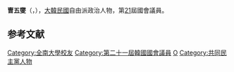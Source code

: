 {{BLP unsourced|time=2020-10-08T08:01:35+00:00}}
{{Infobox politician
| name = 曺五燮<br>{{lang|ko|조오섭}}
| image = 
| caption = 
| birth_date = {{Birth date and age|1968|7|19}}
| birth_place = 
| residence = {{KOR}}[[光州|光州]]
| nationality = {{ROK}}
| party = {{MPK}}
| other_names = 
| alma_mater = [[全南大學|全南大學]]
| office = {{flagicon|South Korea}} 第21屆[[韓國國會|韓國國會]]議員
| term_start = 2020年5月30日
| term_end = 
| constituency = [[光州|光州]][[北區_(光州)|北區]]甲
| predecessor = {{tsl|ko|김경진 (법률가)|金京鎭}}
| successor = 
}}

'''曺五燮'''（{{kor|조오섭|曺五燮|Cho Oh-seop}}，{{bd|1968年|7月19日}}），[[大韓民國|大韓民國]]自由派政治人物，第[[第21屆大韓民國國會議員名單|21]]屆國會議員。

== 参考文献 ==
<references />

{{DEFAULTSORT:Cho Oh-seop}}
[[Category:全南大學校友|Category:全南大學校友]]
[[Category:第二十一屆韓國國會議員|Category:第二十一屆韓國國會議員]]
[[Category:曹姓|O]]
[[Category:共同民主黨人物|Category:共同民主黨人物]]